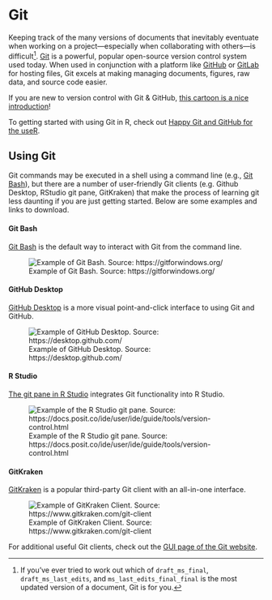 # Git

Keeping track of the many versions of documents that inevitably eventuate when working on a project---especially when collaborating with others---is difficult[^example]. [Git](https://git-scm.com/) is a powerful, popular open-source version control system used today. When used in conjunction with a platform like [GitHub](https://github.com/) or [GitLab](https://about.gitlab.com/) for hosting files, Git excels at making managing documents, figures, raw data, and source code easier. 

[^example]: If you've ever tried to work out which of `draft_ms_final`, `draft_ms_last_edits`, and `ms_last_edits_final_final` is the most updated version of a document, Git is for you.   

If you are new to version control with Git & GitHub, [this cartoon is a nice introduction](https://allisonhorst.com/git-github)!

To getting started with using Git in R, check out [Happy Git and GitHub for the useR](https://happygitwithr.com).

## Using Git

Git commands may be executed in a shell using a command line (e.g., [Git Bash](https://git-scm.com/downloads)), but there are a number of user-friendly Git clients (e.g. Github Desktop, RStudio git pane, GitKraken) that make the process of learning git less daunting if you are just getting started. Below are some examples and links to download.

::: {.panel-tabset .nav-pills}

#### Git Bash

[Git Bash](https://git-scm.com/downloads) is the default way to interact with Git from the command line. 

![Example of Git Bash. Source: https://gitforwindows.org/](../images/example_git-bash.png)

#### GitHub Desktop

[GitHub Desktop](https://desktop.github.com/) is a more visual point-and-click interface to using Git and GitHub.

![Example of GitHub Desktop. Source: https://desktop.github.com/](../images/example_github-desktop.png)

#### R Studio

[The git pane in R Studio](https://docs.posit.co/ide/user/ide/guide/tools/version-control.html) integrates Git functionality into R Studio.

![Example of the R Studio git pane. Source: https://docs.posit.co/ide/user/ide/guide/tools/version-control.html](../images/example_git-rstudio.png)

#### GitKraken

[GitKraken](https://www.gitkraken.com/) is a popular third-party Git client with an all-in-one interface.

![Example of GitKraken Client. Source: https://www.gitkraken.com/git-client](../images/example_gitkraken.png)

:::

For additional useful Git clients, check out the [GUI page of the Git website](https://git-scm.com/downloads/guis).

